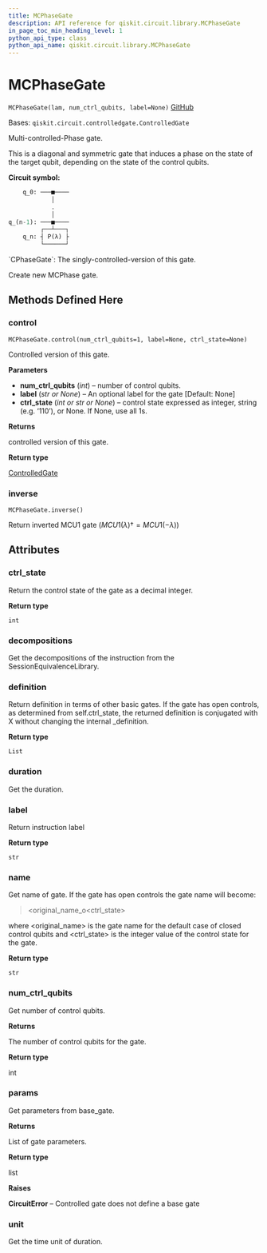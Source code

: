 ```yaml
---
title: MCPhaseGate
description: API reference for qiskit.circuit.library.MCPhaseGate
in_page_toc_min_heading_level: 1
python_api_type: class
python_api_name: qiskit.circuit.library.MCPhaseGate
---
```


# MCPhaseGate

<span id="qiskit.circuit.library.MCPhaseGate" />

`MCPhaseGate(lam, num_ctrl_qubits, label=None)` [GitHub](https://github.com/qiskit/qiskit/tree/stable/0.18/qiskit/circuit/library/standard_gates/p.py "view source code")

Bases: `qiskit.circuit.controlledgate.ControlledGate`

Multi-controlled-Phase gate.

This is a diagonal and symmetric gate that induces a phase on the state of the target qubit, depending on the state of the control qubits.

**Circuit symbol:**

```python
    q_0: ───■────
            │
            .
            │
q_(n-1): ───■────
         ┌──┴───┐
    q_n: ┤ P(λ) ├
         └──────┘
```

<Admonition title="See also" type="note">
  `CPhaseGate`: The singly-controlled-version of this gate.
</Admonition>

Create new MCPhase gate.

## Methods Defined Here

### control

<span id="qiskit.circuit.library.MCPhaseGate.control" />

`MCPhaseGate.control(num_ctrl_qubits=1, label=None, ctrl_state=None)`

Controlled version of this gate.

**Parameters**

*   **num\_ctrl\_qubits** (*int*) – number of control qubits.
*   **label** (*str or None*) – An optional label for the gate \[Default: None]
*   **ctrl\_state** (*int or str or None*) – control state expressed as integer, string (e.g. ‘110’), or None. If None, use all 1s.

**Returns**

controlled version of this gate.

**Return type**

[ControlledGate](qiskit.circuit.ControlledGate "qiskit.circuit.ControlledGate")

### inverse

<span id="qiskit.circuit.library.MCPhaseGate.inverse" />

`MCPhaseGate.inverse()`

Return inverted MCU1 gate ($MCU1(\lambda){\dagger} = MCU1(-\lambda)$)

## Attributes

<span id="qiskit.circuit.library.MCPhaseGate.ctrl_state" />

### ctrl\_state

Return the control state of the gate as a decimal integer.

**Return type**

`int`

<span id="qiskit.circuit.library.MCPhaseGate.decompositions" />

### decompositions

Get the decompositions of the instruction from the SessionEquivalenceLibrary.

<span id="qiskit.circuit.library.MCPhaseGate.definition" />

### definition

Return definition in terms of other basic gates. If the gate has open controls, as determined from self.ctrl\_state, the returned definition is conjugated with X without changing the internal \_definition.

**Return type**

`List`

<span id="qiskit.circuit.library.MCPhaseGate.duration" />

### duration

Get the duration.

<span id="qiskit.circuit.library.MCPhaseGate.label" />

### label

Return instruction label

**Return type**

`str`

<span id="qiskit.circuit.library.MCPhaseGate.name" />

### name

Get name of gate. If the gate has open controls the gate name will become:

> \<original\_name\_o\<ctrl\_state>

where \<original\_name> is the gate name for the default case of closed control qubits and \<ctrl\_state> is the integer value of the control state for the gate.

**Return type**

`str`

<span id="qiskit.circuit.library.MCPhaseGate.num_ctrl_qubits" />

### num\_ctrl\_qubits

Get number of control qubits.

**Returns**

The number of control qubits for the gate.

**Return type**

int

<span id="qiskit.circuit.library.MCPhaseGate.params" />

### params

Get parameters from base\_gate.

**Returns**

List of gate parameters.

**Return type**

list

**Raises**

**CircuitError** – Controlled gate does not define a base gate

<span id="qiskit.circuit.library.MCPhaseGate.unit" />

### unit

Get the time unit of duration.

